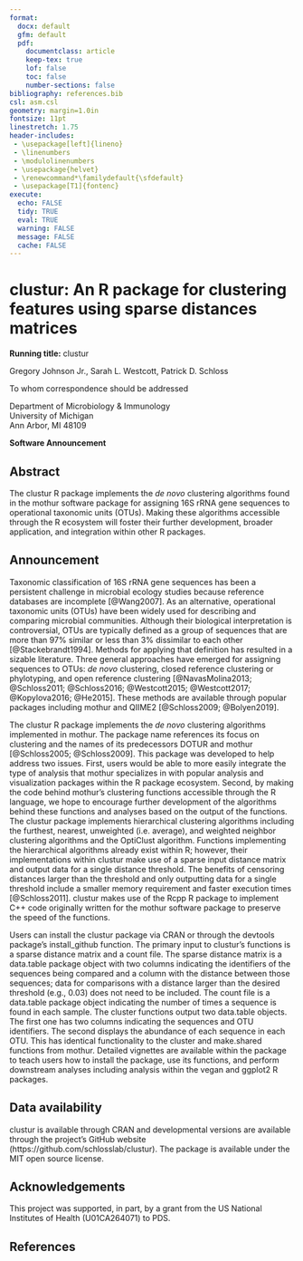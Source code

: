 ```yaml
---
format:
  docx: default
  gfm: default
  pdf:
    documentclass: article
    keep-tex: true
    lof: false
    toc: false
    number-sections: false
bibliography: references.bib
csl: asm.csl
geometry: margin=1.0in
fontsize: 11pt
linestretch: 1.75
header-includes:
 - \usepackage[left]{lineno}
 - \linenumbers
 - \modulolinenumbers
 - \usepackage{helvet}
 - \renewcommand*\familydefault{\sfdefault}
 - \usepackage[T1]{fontenc}
execute:
  echo: FALSE
  tidy: TRUE
  eval: TRUE
  warning: FALSE
  message: FALSE
  cache: FALSE
---
```


\raggedright

# clustur: An R package for clustering features using sparse distances matrices 


\vspace{20mm}

**Running title:** clustur

\vspace{20mm}

Gregory Johnson Jr.\text, Sarah L. Westcott, Patrick D. Schloss^\textdagger^

\vspace{25mm}


\textdagger To whom correspondence should be addressed  
\href{mailto:pschloss@umich.edu}{pschloss@umich.edu}

\vspace{10mm}

Department of Microbiology & Immunology  
University of Michigan  
Ann Arbor, MI 48109  

\vspace{20mm}

**Software Announcement**

\newpage

## Abstract

The clustur R package implements the *de novo* clustering algorithms found in the mothur software package for assigning 16S rRNA gene sequences to operational taxonomic units (OTUs). Making these algorithms accessible through the R ecosystem will foster their further development, broader application, and integration within other R packages.


\newpage

## Announcement

Taxonomic classification of 16S rRNA gene sequences has been a persistent challenge in microbial ecology studies because reference databases are incomplete [@Wang2007]. As an alternative, operational taxonomic units (OTUs) have been widely used for describing and comparing microbial communities. Although their biological interpretation is controversial, OTUs are typically defined as a group of sequences that are more than 97% similar or less than 3% dissimilar to each other [@Stackebrandt1994]. Methods for applying that definition has resulted in a sizable literature. Three general approaches have emerged for assigning sequences to OTUs: *de novo* clustering, closed reference clustering or phylotyping, and open reference clustering [@NavasMolina2013; @Schloss2011; @Schloss2016; @Westcott2015; @Westcott2017; @Kopylova2016; @He2015]. These methods are available through popular packages including mothur and QIIME2 [@Schloss2009; @Bolyen2019].

The clustur R package implements the *de novo* clustering algorithms implemented in mothur. The package name references its focus on clustering and the names of its predecessors DOTUR and mothur [@Schloss2005; @Schloss2009]. This package was developed to help address two issues. First, users would be able to more easily integrate the type of analysis that mothur specializes in with popular analysis and visualization packages within the R package ecosystem. Second, by making the code behind mothur's clustering functions accessible through the R language, we hope to encourage further development of the algorithms behind these functions and analyses based on the output of the functions. The clustur package implements hierarchical clustering algorithms including the furthest, nearest, unweighted (i.e. average), and weighted neighbor clustering algorithms and the OptiClust algorithm. Functions implementing the hierarchical algorithms already exist within R; however, their implementations within clustur make use of a sparse input distance matrix and output data for a single distance threshold. The benefits of censoring distances larger than the threshold and only outputting data for a single threshold include a smaller memory requirement and faster execution times [@Schloss2011]. clustur makes use of the Rcpp R package to implement C++ code originally written for the mothur software package to preserve the speed of the functions.

Users can install the clustur package via CRAN or through the devtools package’s install_github function. The primary input to clustur’s functions is a sparse distance matrix and a count file. The sparse distance matrix is a data.table package object with two columns indicating the identifiers of the sequences being compared and a column with the distance between those sequences; data for comparisons with a distance larger than the desired threshold (e.g., 0.03) does not need to be included. The count file is a data.table package object indicating the number of times a sequence is found in each sample. The cluster functions output two data.table  objects.  The first one has two columns indicating the sequences and OTU identifiers. The second displays the abundance of each sequence in each OTU. This has identical functionality to the cluster and make.shared functions from mothur. Detailed vignettes are available within the package to teach users how to install the package, use its functions, and perform downstream analyses including analysis within the vegan and ggplot2 R packages.

## Data availability
clustur is available through CRAN and developmental versions are available through the project's GitHub website (https://github.com/schlosslab/clustur). The package is available under the MIT open source license.


## Acknowledgements
This project was supported, in part, by a grant from the US National Institutes of Health (U01CA264071) to PDS.


\newpage

## References

::: {#refs}
:::
